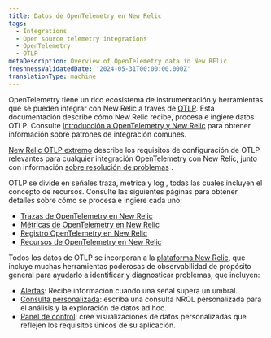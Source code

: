 ```yaml
---
title: Datos de OpenTelemetry en New Relic
tags:
  - Integrations
  - Open source telemetry integrations
  - OpenTelemetry
  - OTLP
metaDescription: Overview of OpenTelemetry data in New RElic
freshnessValidatedDate: '2024-05-31T00:00:00.000Z'
translationType: machine
---
```


OpenTelemetry tiene un rico ecosistema de instrumentación y herramientas que se pueden integrar con New Relic a través de [OTLP](https://opentelemetry.io/docs/specs/otlp/). Esta documentación describe cómo New Relic recibe, procesa e ingiere datos OTLP. Consulte [Introducción a OpenTelemetry y New Relic](/docs/more-integrations/open-source-telemetry-integrations/opentelemetry/get-started/opentelemetry-get-started-intro/) para obtener información sobre patrones de integración comunes.

[New Relic OTLP extremo](/docs/more-integrations/open-source-telemetry-integrations/opentelemetry/best-practices/opentelemetry-otlp/) describe los requisitos de configuración de OTLP relevantes para cualquier integración OpenTelemetry con New Relic, junto con información [sobre resolución de problemas](/docs/more-integrations/open-source-telemetry-integrations/opentelemetry/best-practices/opentelemetry-otlp-troubleshooting/) .

OTLP se divide en señales traza, métrica y log , todas las cuales incluyen el concepto de recursos. Consulte las siguientes páginas para obtener detalles sobre cómo se procesa e ingiere cada uno:

* [Trazas de OpenTelemetry en New Relic](/docs/more-integrations/open-source-telemetry-integrations/opentelemetry/best-practices/opentelemetry-best-practices-traces/)
* [Métricas de OpenTelemetry en New Relic](/docs/more-integrations/open-source-telemetry-integrations/opentelemetry/best-practices/opentelemetry-best-practices-metrics/)
* [Registro OpenTelemetry en New Relic](/docs/more-integrations/open-source-telemetry-integrations/opentelemetry/best-practices/opentelemetry-best-practices-logs/)
* [Recursos de OpenTelemetry en New Relic](/docs/more-integrations/open-source-telemetry-integrations/opentelemetry/best-practices/opentelemetry-best-practices-resources/)

Todos los datos de OTLP se incorporan a la [plataforma New Relic](/docs/new-relic-solutions/new-relic-one/introduction-new-relic-platform/), que incluye muchas herramientas poderosas de observabilidad de propósito general para ayudarlo a identificar y diagnosticar problemas, que incluyen:

* [Alertas](/docs/alerts-applied-intelligence/overview/): Recibe información cuando una señal supera un umbral.
* [Consulta personalizada](/docs/query-your-data/explore-query-data/get-started/introduction-querying-new-relic-data/): escriba una consulta NRQL personalizada para el análisis y la exploración de datos ad hoc.
* [Panel de control](/docs/query-your-data/explore-query-data/dashboards/introduction-dashboards/): cree visualizaciones de datos personalizadas que reflejen los requisitos únicos de su aplicación.